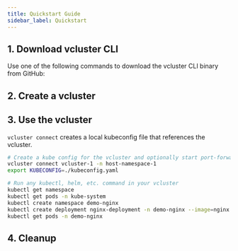 ```yaml
---
title: Quickstart Guide
sidebar_label: Quickstart
---
```



## 1. Download vcluster CLI
Use one of the following commands to download the vcluster CLI binary from GitHub:

<InstallCLIFragment/>

## 2. Create a vcluster
<DeployFragment/>

## 3. Use the vcluster
`vcluster connect` creates a local kubeconfig file that references the vcluster.
```bash
# Create a kube config for the vcluster and optionally start port-forwarding to it (if --expose was not used)
vcluster connect vcluster-1 -n host-namespace-1
export KUBECONFIG=./kubeconfig.yaml

# Run any kubectl, helm, etc. command in your vcluster
kubectl get namespace
kubectl get pods -n kube-system
kubectl create namespace demo-nginx
kubectl create deployment nginx-deployment -n demo-nginx --image=nginx
kubectl get pods -n demo-nginx
```

## 4. Cleanup
<DeleteFragment/>
